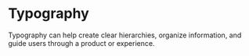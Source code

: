 
<Meta title="Application Guidelines|Typography" component={Text} />

# Typography

Typography can help create clear hierarchies, organize information, and guide users through a product or experience.

<Preview>
  <Story name="Elements">
    <Grid align="bottom" columns="1">
      <Label text="Label"/>
      <Link text="Link" />
      <Text text="Text" />
      <Title text="Title" />
    </Grid>
  </Story>
</Preview>

#### Sizes

<Preview>
  <Story name="Sizes">
    <Grid columns="1" gap="4xl">
    <Title text="Title 4XL" size="4xl" />
    <Title text="Title 3XL" size="3xl" />
    <Title text="Title 2XL" size="2xl" />
    <Title text="Title XL" size="xl" />
    <Title text="Title LG" size="lg" />
    <Title text="Title" />
    <Text text="Text LG" size="lg" />
    <Text text="Text Regular"/>
    <Text text="Text SM" size="sm" />
    <Text text="Text XS" size="xs" />
      <Label text="Label XS" size="xs" />
      <Label text="Label SM" size="sm" />
      <Label text="Label Regular"/>
      <Label text="Label LG" size="lg"  uppercase/>
       <Link text="Normal Link"/>
      <Link text="Large Link" size="lg" />
      <Link text="XLarge Link" size="xl" />
      <Link text="XXLarge Link" size="2xl" />
    </Grid>
  </Story>
</Preview>



#### Weight

<Preview>
  <Story name="Weight">
    <Grid columns="1" gap="xl">
    <Grid columns="1">
      <Text text="Light Text" weight="light" />
      <Text text="Regular Text"  />
      <Text text="Bold Text" weight="bold"/>
      </Grid>
      <Grid columns="1">
      <Title text="Light Title" weight="light" />
      <Title text="Regular Title"  />
      <Title text="Bold Title" weight="bold"/>
      </Grid>
      <Grid columns="1">
      <Label text="Light Label" weight="light" />
      <Label text="Regular Label"  />
      <Label text="Bold Label" weight="bold"/>
      </Grid>
      <Grid columns="1">
       <Link text="Light Link" weight="light"/>
      <Link text="Regular Link"  />
      <Link text="Bold Link" weight="bold" />
      </Grid>
    </Grid>
  </Story>
</Preview>




### Props

#### Text Props
<Props of={Text} />

#### Title Props
<Props of={Title} />

#### Label Props
<Props of={Label} />

#### Link Props
<Props of={Link} />